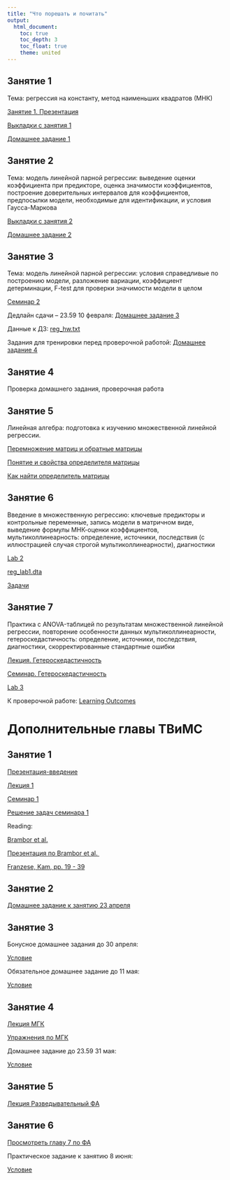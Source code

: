 ```yaml
---
title: "Что порешать и почитать"
output: 
  html_document:
    toc: true
    toc_depth: 3
    toc_float: true
    theme: united
---
```


## Занятие 1 
 

Тема: регрессия на константу, метод наименьших квадратов (МНК)

<a href="tvims2_reg_lecture1.pdf" title=>Занятие 1. Презентация</a>

<a href="tvims2_lecture1_notes.pdf" title=>Выкладки с занятия 1</a>
 
<a href="tvims2_reg_hw1.pdf" title=>Домашнее задание 1</a>
 
## Занятие 2
 
Тема: модель линейной парной регрессии: выведение оценки коэффициента при предикторе, оценка значимости коэффициентов, построение доверительных интервалов для коэффициентов, предпосылки модели, необходимые для идентификации, и условия Гаусса-Маркова
 
<a href="tvims2_lecture2_notes_.pdf" title=>Выкладки с занятия 2</a>
 
<a href="tvims2_reg_hw2.pdf" title=>Домашнее задание 2</a>

## Занятие 3
 
Тема: модель линейной парной регрессии: условия справедливые по построению модели, разложение вариации, коэффициент детерминации, F-test для проверки значимости модели в целом

<a href="tvims2_seminar2_2021.pdf" title=>Семинар 2</a>
 
Дедлайн сдачи -- 23.59 10 февраля: 
<a href="tvims2_hw3_2021.pdf" title=>Домашнее задание 3</a>

Данные к ДЗ: 
<a href="reg_hw.txt" title=>reg_hw.txt</a>

Задания для тренировки перед проверочной работой:
<a href="tvims2_hw4.pdf" title=>Домашнее задание 4</a>

## Занятие 4 

Проверка домашнего задания, проверочная работа 

## Занятие 5

Линейная алгебра: подготовка к изучению множественной линейной регрессии. 

<a href="https://www.youtube.com/watch?v=FX4C-JpTFgY&list=PLE7DDD91010BC51F8&index=4" title=>Перемножение матриц и обратные матрицы</a>

<a href="https://www.youtube.com/watch?v=srxexLishgY&list=PLE7DDD91010BC51F8&index=19" title=>Понятие и свойства определителя матрицы</a>

<a href="https://www.youtube.com/watch?v=23LLB9mNJvc&list=PLE7DDD91010BC51F8&index=20" title=>Как найти определитель матрицы</a>

## Занятие 6

Введение в множественную регрессию: ключевые предикторы и контрольные переменные, запись модели в матричном виде, выведение формулы МНК-оценки коэффициентов, мультиколлинеарность: определение, источники, последствия (с иллюстрацией случая строгой мультиколлинеарности), диагностики 

<a href="tvims2_reg_lab2.R" title=>Lab 2</a>

<a href="reg_lab1.dta" title=>reg_lab1.dta</a>

<a href="tvims2_seminar.pdf" title=>Задачи</a>
 
## Занятие 7

Практика с ANOVA-таблицей по результатам множественной линейной регрессии, повторение особенности данных мультиколлинеарности, гетероскедастичность: определение, источники, последствия, диагностики, скорректированные стандартные ошибки 

<a href="tvims2_heteroskedasticity_lecture.pdf" title=>Лекция. Гетероскедастичность</a>

<a href="tvims2_het_seminar.pdf" title=>Семинар. Гетероскедастичность</a>

<a href="tvims2_reg_lab3.R" title=>Lab 3</a>

К проверочной работе:
<a href="tvims2_LO.pdf" title=>Learning Outcomes</a>

# Дополнительные главы ТВиМС

## Занятие 1

<a href="tvims3_intro.pdf" title=>Презентация-введение</a>

<a href="tvims3_lecture1.pdf" title=>Лекция 1</a>

<a href="tvims3_seminar1 (2).pdf" title=>Семинар 1</a>

<a href="tvims3_solution1.pdf" title=>Решение задач семинара 1</a>

Reading: 

<a href="Brambor_Clark_Golder.pdf" title=> Brambor et al.</a>

<a href="presentation_Brambor et al..pdf" title=> Презентация по Brambor et al. </a>

<a href="Franzese, Kam.pdf" title=> Franzese, Kam, pp. 19 - 39 </a>

## Занятие 2

<a href="tvims3_hw2.pdf" title=>Домашнее задание к занятию 23 апреля</a>

## Занятие 3

Бонусное домашнее задания до 30 апреля: 

<a href="tvims3_hw_optional_2021.pdf" title=>Условие</a>

Обязательное домашнее задание до 11 мая:

<a href="tvims3_hw1.pdf" title=>Условие</a>


## Занятие 4

<a href="tvims3_lecture2.pdf" title=>Лекция МГК</a>

<a href="tvims3_PCA_practice.pdf" title=>Упражнения по МГК</a>

Домашнее задание до 23.59 31 мая: 

<a href="tvims3_hw_PCA.pdf" title=>Условие</a>

## Занятие 5

<a href="tvims3_lecture3.pdf" title=>Лекция Разведывательный ФА</a>

## Занятие 6

<a href="Bartholomew et al..pdf" title=>Просмотреть главу 7 по ФА</a>

Практическое задание к занятию 8 июня: 

<a href="tvims3_practice_EFA.pdf" title=>Условие</a>





